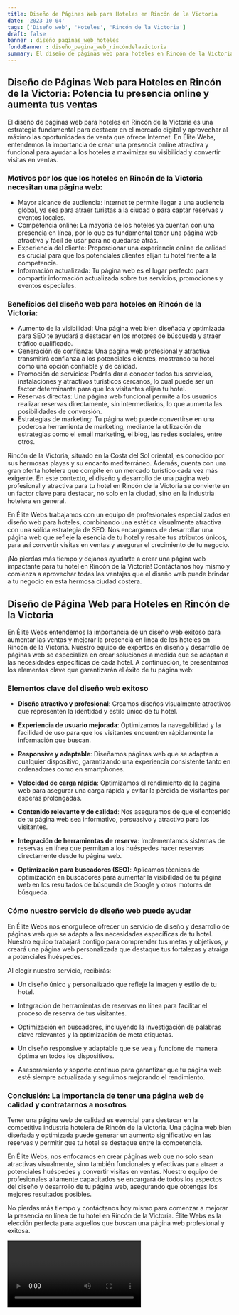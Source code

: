 ```yaml
---
title: Diseño de Páginas Web para Hoteles en Rincón de la Victoria
date: '2023-10-04'
tags: ['Diseño web', 'Hoteles', 'Rincón de la Victoria']
draft: false
banner : diseño_paginas_web_hoteles
fondoBanner : diseño_pagina_web_rincóndelavictoria
summary: El diseño de páginas web para hoteles en Rincón de la Victoria es una estrategia fundamental para destacar en el mercado digital y aprovechar al máximo las oportunidades de venta que ofrece Internet. En Élite Webs, entendemos la importancia de crear una presencia online atractiva y funcional para ayudar a los hoteles a maximizar su visibilidad y convertir visitas en ventas.
---
```


## **Diseño de Páginas Web para Hoteles en Rincón de la Victoria: Potencia tu presencia online y aumenta tus ventas**

El diseño de páginas web para hoteles en Rincón de la Victoria es una estrategia fundamental para destacar en el mercado digital y aprovechar al máximo las oportunidades de venta que ofrece Internet. En Élite Webs, entendemos la importancia de crear una presencia online atractiva y funcional para ayudar a los hoteles a maximizar su visibilidad y convertir visitas en ventas.

### **Motivos por los que los hoteles en Rincón de la Victoria necesitan una página web:**

- Mayor alcance de audiencia: Internet te permite llegar a una audiencia global, ya sea para atraer turistas a la ciudad o para captar reservas y eventos locales.
- Competencia online: La mayoría de los hoteles ya cuentan con una presencia en línea, por lo que es fundamental tener una página web atractiva y fácil de usar para no quedarse atrás.
- Experiencia del cliente: Proporcionar una experiencia online de calidad es crucial para que los potenciales clientes elijan tu hotel frente a la competencia.
- Información actualizada: Tu página web es el lugar perfecto para compartir información actualizada sobre tus servicios, promociones y eventos especiales.

### **Beneficios del diseño web para hoteles en Rincón de la Victoria:**

- Aumento de la visibilidad: Una página web bien diseñada y optimizada para SEO te ayudará a destacar en los motores de búsqueda y atraer tráfico cualificado.
- Generación de confianza: Una página web profesional y atractiva transmitirá confianza a los potenciales clientes, mostrando tu hotel como una opción confiable y de calidad.
- Promoción de servicios: Podrás dar a conocer todos tus servicios, instalaciones y atractivos turísticos cercanos, lo cual puede ser un factor determinante para que los visitantes elijan tu hotel.
- Reservas directas: Una página web funcional permite a los usuarios realizar reservas directamente, sin intermediarios, lo que aumenta las posibilidades de conversión.
- Estrategias de marketing: Tu página web puede convertirse en una poderosa herramienta de marketing, mediante la utilización de estrategias como el email marketing, el blog, las redes sociales, entre otros.

Rincón de la Victoria, situado en la Costa del Sol oriental, es conocido por sus hermosas playas y su encanto mediterráneo. Además, cuenta con una gran oferta hotelera que compite en un mercado turístico cada vez más exigente. En este contexto, el diseño y desarrollo de una página web profesional y atractiva para tu hotel en Rincón de la Victoria se convierte en un factor clave para destacar, no solo en la ciudad, sino en la industria hotelera en general.

En Élite Webs trabajamos con un equipo de profesionales especializados en diseño web para hoteles, combinando una estética visualmente atractiva con una sólida estrategia de SEO. Nos encargamos de desarrollar una página web que refleje la esencia de tu hotel y resalte tus atributos únicos, para así convertir visitas en ventas y asegurar el crecimiento de tu negocio.

¡No pierdas más tiempo y déjanos ayudarte a crear una página web impactante para tu hotel en Rincón de la Victoria! Contáctanos hoy mismo y comienza a aprovechar todas las ventajas que el diseño web puede brindar a tu negocio en esta hermosa ciudad costera.

<GifSeo />

<Cta />

## Diseño de Página Web para Hoteles en Rincón de la Victoria

En Élite Webs entendemos la importancia de un diseño web exitoso para aumentar las ventas y mejorar la presencia en línea de los hoteles en Rincón de la Victoria. Nuestro equipo de expertos en diseño y desarrollo de páginas web se especializa en crear soluciones a medida que se adaptan a las necesidades específicas de cada hotel. A continuación, te presentamos los elementos clave que garantizarán el éxito de tu página web:

### Elementos clave del diseño web exitoso

- **Diseño atractivo y profesional**: Creamos diseños visualmente atractivos que representen la identidad y estilo único de tu hotel.

- **Experiencia de usuario mejorada**: Optimizamos la navegabilidad y la facilidad de uso para que los visitantes encuentren rápidamente la información que buscan.

- **Responsive y adaptable**: Diseñamos páginas web que se adapten a cualquier dispositivo, garantizando una experiencia consistente tanto en ordenadores como en smartphones.

- **Velocidad de carga rápida**: Optimizamos el rendimiento de la página web para asegurar una carga rápida y evitar la pérdida de visitantes por esperas prolongadas.

- **Contenido relevante y de calidad**: Nos aseguramos de que el contenido de tu página web sea informativo, persuasivo y atractivo para los visitantes.

- **Integración de herramientas de reserva**: Implementamos sistemas de reservas en línea que permitan a los huéspedes hacer reservas directamente desde tu página web.

- **Optimización para buscadores (SEO)**: Aplicamos técnicas de optimización en buscadores para aumentar la visibilidad de tu página web en los resultados de búsqueda de Google y otros motores de búsqueda.

### Cómo nuestro servicio de diseño web puede ayudar

En Élite Webs nos enorgullece ofrecer un servicio de diseño y desarrollo de páginas web que se adapta a las necesidades específicas de tu hotel. Nuestro equipo trabajará contigo para comprender tus metas y objetivos, y creará una página web personalizada que destaque tus fortalezas y atraiga a potenciales huéspedes.

Al elegir nuestro servicio, recibirás:

- Un diseño único y personalizado que refleje la imagen y estilo de tu hotel.

- Integración de herramientas de reservas en línea para facilitar el proceso de reserva de tus visitantes.

- Optimización en buscadores, incluyendo la investigación de palabras clave relevantes y la optimización de meta etiquetas.

- Un diseño responsive y adaptable que se vea y funcione de manera óptima en todos los dispositivos.

- Asesoramiento y soporte continuo para garantizar que tu página web esté siempre actualizada y seguimos mejorando el rendimiento.

### Conclusión: La importancia de tener una página web de calidad y contratarnos a nosotros

Tener una página web de calidad es esencial para destacar en la competitiva industria hotelera de Rincón de la Victoria. Una página web bien diseñada y optimizada puede generar un aumento significativo en las reservas y permitir que tu hotel se destaque entre la competencia.

En Élite Webs, nos enfocamos en crear páginas web que no solo sean atractivas visualmente, sino también funcionales y efectivas para atraer a potenciales huéspedes y convertir visitas en ventas. Nuestro equipo de profesionales altamente capacitados se encargará de todos los aspectos del diseño y desarrollo de tu página web, asegurando que obtengas los mejores resultados posibles.

No pierdas más tiempo y contáctanos hoy mismo para comenzar a mejorar la presencia en línea de tu hotel en Rincón de la Victoria. Élite Webs es la elección perfecta para aquellos que buscan una página web profesional y exitosa.

<Video />

<CtaBot job='Hoteles' city='Rincón de la Victoria'/>

<Gmaps query='Rincón de la Victoria+españa+maps' />